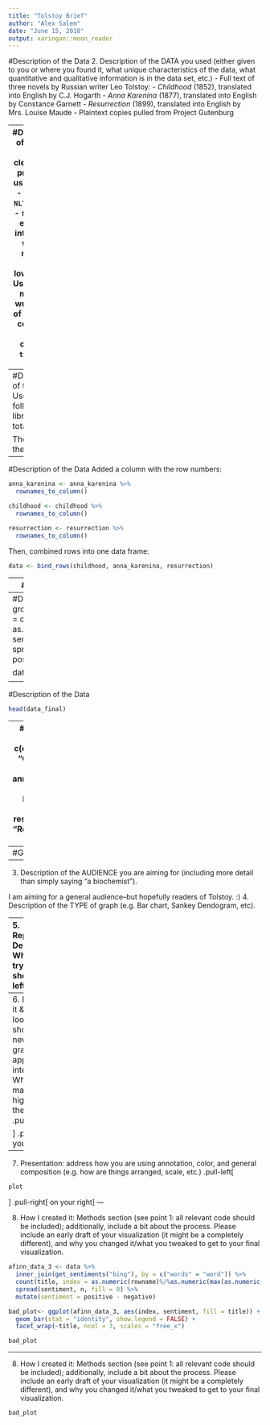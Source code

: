 ```yaml
---
title: "Tolstoy Brief"
author: "Alex Salem"
date: "June 15, 2018"
output: xaringan::moon_reader
---
```


#Description of the Data
2. Description of the DATA you used (either given to you or where you found it, what unique characteristics of the
data, what quantitative and qualitative information is in the data set, etc.)
- Full text of three novels by Russian writer Leo Tolstoy:
  - *Childhood* (1852), translated into English by C.J. Hogarth
  - *Anna Karenina* (1877), translated into English by Constance Garnett
  - *Resurrection* (1899), translated into English by Mrs. Louise Maude
- Plaintext copies pulled from Project Gutenburg

---
#Description of the Data
Data cleaned and processed using `Python`
- Used the `NLTK` module
  - separated each text into a list of words
  - made all words lowercase
- Used the `csv` module
  - wrote a csv of each text, consisting of two columns, `title` and `words`

Then, data read into `R`. 

---
#Description of the Data
Used the following libraries in total:
```r
library(readr)
library(tidytext)
library(tidyverse)
library(viridis)
```

Then read in the csvs:
```r
anna_karenina<- read_csv("anna_karenina.csv", col_types = cols(title = col_factor(levels = NULL)))
childhood <- read_csv("childhood.csv", col_types = cols(title = col_factor(levels = NULL)))
resurrection<- read_csv("resurrection.csv", col_types = cols(title = col_factor(levels = NULL)))
```

---
#Description of the Data
Added a column with the row numbers:
```r
anna_karenina <- anna_karenina %>% 
  rownames_to_column()

childhood <- childhood %>% 
  rownames_to_column()

resurrection <- resurrection %>% 
  rownames_to_column()

```

Then, combined rows into one data frame:
```r
data <- bind_rows(childhood, anna_karenina, resurrection)
```

---
#Description of the Data
```r
glimpse(data)
head(data)
```

---
#Description of the Data
```r
data_final<- data %>% 
  group_by(title) %>% 
  inner_join(get_sentiments("bing"), by = c("words" = "word")) %>% 
  count(title, index = as.numeric(rowname)%/%max(as.numeric(rowname)/50), sentiment) %>%
  filter(as.numeric(index)!=50) %>% 
  spread(sentiment, n, fill = 0) %>%
  mutate(sentiment = positive/(positive+negative))

data_final$title<- fct_relevel(data_final$title, "childhood")
```

---
#Description of the Data
```r
head(data_final)
```

---
#Graph
```r
labels <- c(childhood = "Childhood, 1852", anna_karenina = "Anna Karenina, 1877", resurrection = "Resurrection, 1899")

plot <- ggplot(data_final, aes(index, sentiment, color =  title)) +
  geom_point(size = .8, show.legend = FALSE) +
  geom_hline(aes(yintercept=.5))+
  geom_segment(aes(x=index, xend = index, y = sentiment, yend = .5)) +
  facet_wrap(~title, ncol = 3, labeller = labeller(title = labels)) +
  ggtitle("Positive and Negative Sentiment in Tolstoy Novels across Plot Trajectory", subtitle = "Sentiment > 0 indicates more positive than negative words \nSentiment < 0 indicates more negative than positive words      ") +
  labs(y = "Sentiment")+
  expand_limits(y=c(0,1)) +
  scale_color_viridis(discrete = TRUE, name = "Book", labels = labels) +
  theme_minimal() +
  theme(strip.text = element_text(face = "italic")) +
  theme(axis.title.x=element_blank()) +
  theme(axis.ticks.x=element_blank()) +
  theme(axis.text.x=element_blank()) +
  theme(legend.position = "bottom")

```

---
#Graph
```r
plot
``` 

---
3. Description of the AUDIENCE you are aiming for (including more detail than simply saying "a biochemist").

I am aiming for a general audience--but hopefully readers of Tolstoy. :)
4. Description of the TYPE of graph (e.g. Bar chart, Sankey Dendogram, etc).

---
5. Representation Description: What are you trying to show?
.pull-left[
```r
plot
```
]
.pull-right[
on your right
]
---
6. How to read it & what to look for: How should a newbie to this graph approach interpreting it? What are the major
highlights of the graph type?
.pull-left[
```r
plot
```

]
.pull-right[
on your right
]
---
7. Presentation: address how you are using annotation, color, and general composition (e.g. how are things arranged,
scale, etc.)
.pull-left[
```r
plot
```
]
.pull-right[
on your right
]
---

8. How I created it: Methods section (see point 1: all relevant code should be included); additionally, include a bit
about the process. Please include an early draft of your visualization (it might be a completely different), and why
you changed it/what you tweaked to get to your final visualization. 

```r
afinn_data_3 <- data %>% 
  inner_join(get_sentiments("bing"), by = c("words" = "word")) %>%
  count(title, index = as.numeric(rowname)%/%as.numeric(max(as.numeric(rowname)/50)), sentiment) %>%
  spread(sentiment, n, fill = 0) %>%
  mutate(sentiment = positive - negative)

bad_plot<- ggplot(afinn_data_3, aes(index, sentiment, fill = title)) +
  geom_bar(stat = "identity", show.legend = FALSE) +
  facet_wrap(~title, ncol = 3, scales = "free_x")

bad_plot
```

---
8. How I created it: Methods section (see point 1: all relevant code should be included); additionally, include a bit
about the process. Please include an early draft of your visualization (it might be a completely different), and why
you changed it/what you tweaked to get to your final visualization. 
```r
bad_plot
```

